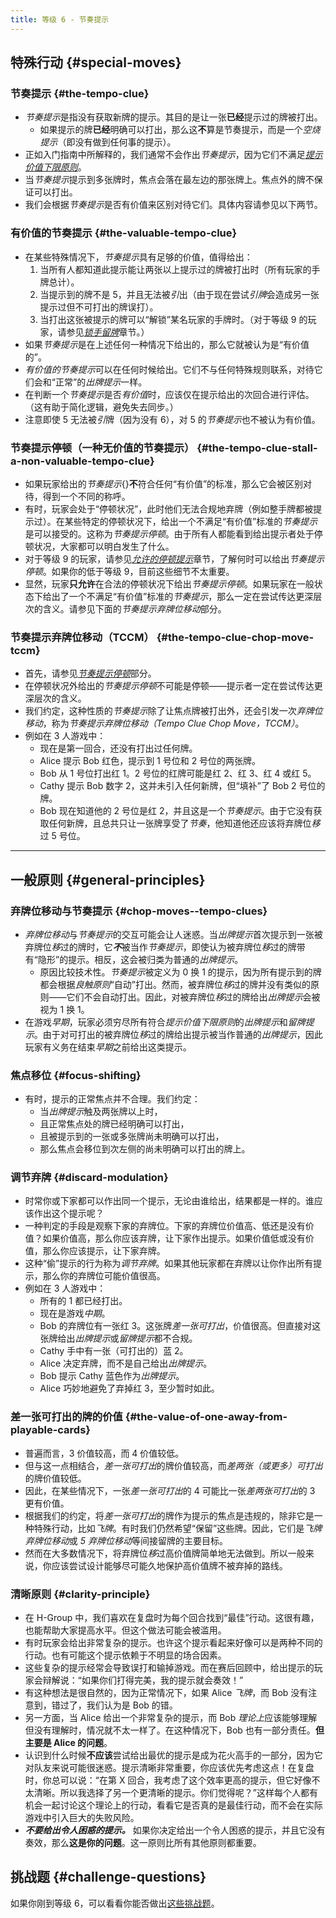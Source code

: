 ```yaml
---
title: 等级 6 - 节奏提示
---
```



## 特殊行动 \{#special-moves\}

### 节奏提示 \{#the-tempo-clue\}

- *节奏提示*是指没有获取新牌的提示。其目的是让一张**已经**提示过的牌被打出。
  - 如果提示的牌**已经**明确可以打出，那么这**不**算是节奏提示，而是一个*空烧提示*（即没有做到任何事的提示）。
- 正如入门指南中所解释的，我们通常不会作出*节奏提示*，因为它们不满足[_提示价值下限原则_](beginner/minimum-clue-value-principle)。
- 当*节奏提示*提示到多张牌时，焦点会落在最左边的那张牌上。焦点外的牌不保证可以打出。
- 我们会根据*节奏提示*是否有价值来区别对待它们。具体内容请参见以下两节。

### 有价值的节奏提示 \{#the-valuable-tempo-clue\}

- 在某些特殊情况下，*节奏提示*具有足够的价值，值得给出：
  1. 当所有人都知道此提示能让两张以上提示过的牌被打出时（所有玩家的手牌总计）。
  1. 当提示到的牌不是 5，并且无法被*引*出（由于现在尝试*引牌*会造成另一张提示过但不可打出的牌误打）。
  1. 当打出这张被提示的牌可以“解锁”某名玩家的手牌时。（对于等级 9 的玩家，请参见[_锁手留牌_](level-9.mdx#the-locked-hand-save-lhs)章节。）
- 如果*节奏提示*是在上述任何一种情况下给出的，那么它就被认为是“有价值的”。
- *有价值的节奏提示*可以在任何时候给出。它们不与任何特殊规则联系，对待它们会和“正常”的*出牌提示*一样。
- 在判断一个*节奏提示*是否*有价值*时，应该仅在提示给出的次回合进行评估。（这有助于简化逻辑，避免失去同步。）
- 注意即使 5 无法被*引*牌（因为没有 6），对 5 的*节奏提示*也不被认为有价值。

### 节奏提示停顿（一种无价值的节奏提示） \{#the-tempo-clue-stall-a-non-valuable-tempo-clue\}

- 如果玩家给出的*节奏提示*{}**不**符合任何“有价值”的标准，那么它会被区别对待，得到一个不同的称呼。
- 有时，玩家会处于“停顿状况”，此时他们无法合规地弃牌（例如整手牌都被提示过）。在某些特定的停顿状况下，给出一个不满足“有价值”标准的*节奏提示*是可以接受的。这称为*节奏提示停顿*。由于所有人都能看到给出提示者处于停顿状况，大家都可以明白发生了什么。
- 对于等级 9 的玩家，请参见[_允许的停顿提示_](level-9.mdx#allowable-stall-clues-stall-table)章节，了解何时可以给出*节奏提示停顿*。如果你的低于等级 9，目前这些细节不太重要。
- 显然，玩家**只允许**在合法的停顿状况下给出*节奏提示停顿*。如果玩家在一般状态下给出了一个不满足“有价值”标准的*节奏提示*，那么一定在尝试传达更深层次的含义。请参见下面的*节奏提示弃牌位移动*部分。

### 节奏提示弃牌位移动（TCCM） \{#the-tempo-clue-chop-move-tccm\}

- 首先，请参见[_节奏提示停顿_](#the-tempo-clue-stall-a-non-valuable-tempo-clue)部分。
- 在停顿状况外给出的*节奏提示停顿*不可能是停顿——提示者一定在尝试传达更深层次的含义。
- 我们约定，这种性质的*节奏提示*除了让焦点牌被打出外，还会引发一次*弃牌位移动*，称为*节奏提示弃牌位移动（Tempo Clue Chop Move，TCCM）*。
- 例如在 3 人游戏中：
  - 现在是第一回合，还没有打出过任何牌。
  - Alice 提示 Bob 红色，提示到 1 号位和 2 号位的两张牌。
  - Bob 从 1 号位打出红 1。2 号位的红牌可能是红 2、红 3、红 4 或红 5。
  - Cathy 提示 Bob 数字 2，这并未引入任何新牌，但“填补”了 Bob 2 号位的牌。
  - Bob 现在知道他的 2 号位是红 2，并且这是一个*节奏提示*。由于它没有获取任何新牌，且总共只让一张牌享受了*节奏*，他知道他还应该将弃牌位*移*过 5 号位。

<TempoClueChopMovePart1 />

<hr />

<TempoClueChopMovePart2 />

## 一般原则 \{#general-principles\}

### 弃牌位移动与节奏提示 \{#chop-moves--tempo-clues\}

- *弃牌位移动*与*节奏提示*的交互可能会让人迷惑。当*出牌提示*首次提示到一张被弃牌位*移*过的牌时，它<Em>**不**</Em>被当作*节奏提示*，即使认为被弃牌位*移*过的牌带有“隐形”的提示。相反，这会被归类为普通的*出牌提示*。
  - 原因比较技术性。*节奏提示*被定义为 0 换 1 的提示，因为所有提示到的牌都会根据*良触原则*“自动”打出。然而，被弃牌位*移*过的牌并没有类似的原则——它们不会自动打出。因此，对被弃牌位*移*过的牌给出*出牌提示*会被视为 1 换 1。
- 在游戏*早期*，玩家必须穷尽所有符合*提示价值下限原则*的*出牌提示*和*留牌提示*。由于对可打出的被弃牌位*移*过的牌给出提示被当作普通的*出牌提示*，因此玩家有义务在结束*早期*之前给出这类提示。

### 焦点移位 \{#focus-shifting\}

- 有时，提示的正常焦点并不合理。我们约定：
  - 当*出牌提示*触及两张牌以上时，
  - 且正常焦点处的牌已经明确可以打出，
  - 且被提示到的一张或多张牌尚未明确可以打出，
  - 那么焦点会移位到次左侧的尚未明确可以打出的牌上。

### 调节弃牌 \{#discard-modulation\}

- 时常你或下家都可以作出同一个提示，无论由谁给出，结果都是一样的。谁应该作出这个提示呢？
- 一种判定的手段是观察下家的弃牌位。下家的弃牌位价值高、低还是没有价值？如果价值高，那么你应该弃牌，让下家作出提示。如果价值低或没有价值，那么你应该提示，让下家弃牌。
- 这种“偷”提示的行为称为*调节弃牌*。如果其他玩家都在弃牌以让你作出所有提示，那么你的弃牌位可能价值很高。
- 例如在 3 人游戏中：
  - 所有的 1 都已经打出。
  - 现在是游戏*中期*。
  - Bob 的弃牌位有一张红 3。这张牌*差一张可打出*，价值很高。但直接对这张牌给出*出牌提示*或*留牌提示*都不合规。
  - Cathy 手中有一张（可打出的）蓝 2。
  - Alice 决定弃牌，而不是自己给出*出牌提示*。
  - Bob 提示 Cathy 蓝色作为*出牌提示*。
  - Alice 巧妙地避免了弃掉红 3，至少暂时如此。

<DiscardModulation />

### 差一张可打出的牌的价值 \{#the-value-of-one-away-from-playable-cards\}

- 普遍而言，3 价值较高，而 4 价值较低。
- 但与这一点相结合，*差一张可打出*的牌价值较高，而*差两张（或更多）可打出*的牌价值较低。
- 因此，在某些情况下，一张*差一张可打出*的 4 可能比一张*差两张可打出*的 3 更有价值。
- 根据我们的约定，将*差一张可打出*的牌作为提示的焦点是违规的，除非它是一种特殊行动，比如*飞牌*。有时我们仍然希望“保留”这些牌。因此，它们是*飞牌弃牌位移动*或 *5 弃牌位移动*等间接留牌的主要目标。
- 然而在大多数情况下，将弃牌位*移*过高价值牌简单地无法做到。所以一般来说，你应该尝试设计能够尽可能久地保护高价值牌不被弃掉的路线。

### 清晰原则 \{#clarity-principle\}

- 在 H-Group 中，我们喜欢在复盘时为每个回合找到“最佳”行动。这很有趣，也能帮助大家提高水平。但这个做法可能会被滥用。
- 有时玩家会给出非常复杂的提示。也许这个提示看起来好像可以是两种不同的行动。也有可能这个提示依赖于不明显的场合因素。
- 这些复杂的提示经常会导致误打和输掉游戏。而在赛后回顾中，给出提示的玩家会辩解说：“如果你们打得完美，我的提示就会奏效！”
- 有这种想法是很自然的，因为正常情况下，如果 Alice _飞牌_，而 Bob 没有注意到，错过了，我们认为是 Bob 的错。
- 另一方面，当 Alice 给出一个非常复杂的提示，而 Bob *理论上*应该能够理解但没有理解时，情况就不太一样了。在这种情况下，Bob 也有一部分责任。**但主要是 Alice 的问题**。
- 认识到什么时候**不应该**尝试给出最优的提示是成为花火高手的一部分，因为它对队友来说可能很迷惑。提示清晰非常重要，你应该优先考虑这点！在复盘时，你总可以说：“在第 X 回合，我考虑了这个效率更高的提示，但它好像不太清晰。所以我选择了另一个更清晰的提示。你们觉得呢？”这样每个人都有机会一起讨论这个理论上的行动，看看它是否真的是最佳行动，而不会在实际游戏中引入巨大的失败风险。
- <Em>**不要给出令人困惑的提示。**</Em>
  如果你决定给出一个令人困惑的提示，并且它没有奏效，那么**这是你的问题**。这一原则比所有其他原则都重要。

## 挑战题 \{#challenge-questions\}

如果你刚到等级 6，可以看看你能否做出[这些挑战题](challenge-questions/level-6.mdx)。
